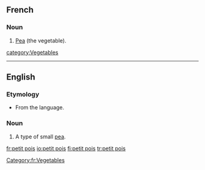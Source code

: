 ==French==

===Noun===
{{fr-noun|m|singular=[[petit#French|petit]] [[pois#French|pois]]|plural=petits pois}}

# [[pea|Pea]] (the vegetable).
[[category:Vegetables]]
----
==English==

===Etymology===
* From the {{F.}} language.

===Noun===
{{en-noun|-}}

# A type of small [[pea]].

[[Category:fr:Vegetables]]

[[fr:petit pois]]
[[io:petit pois]]
[[fi:petit pois]]
[[tr:petit pois]]